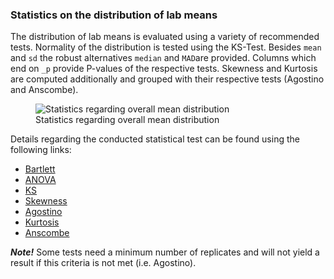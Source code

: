 ### Statistics on the distribution of lab means

The distribution of lab means is evaluated using a variety of recommended tests. Normality of the distribution is tested using the KS-Test. Besides `mean` and `sd` the robust alternatives `median` and `MAD`are provided. Columns which end on `_p` provide P-values of the respective tests. Skewness and Kurtosis are computed additionally and grouped with their respective tests (Agostino and Anscombe).

![Statistics regarding overall mean distribution](Data_Stats02.png)


Details regarding the conducted statistical test can be found using the following links:
  
- [Bartlett](https://rdrr.io/cran/stats/man/bartlett.test.html)
- [ANOVA](https://rdrr.io/cran/stats/man/anova.html)
- [KS](https://rdrr.io/cran/stats/man/ks.test.html)
- [Skewness](https://rdrr.io/cran/moments/man/skewness.html)
- [Agostino](https://rdrr.io/cran/moments/man/agostino.test.html)
- [Kurtosis](https://rdrr.io/cran/moments/man/kurtosis.html)
- [Anscombe](https://rdrr.io/cran/moments/man/anscombe.test.html)

***Note!*** Some tests need a minimum number of replicates and will not yield a result if this criteria is not met (i.e. Agostino).